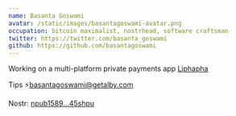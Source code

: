```yaml
---
name: Basanta Goswami
avatar: /static/images/basantagoswami-avatar.png
occupation: bitcoin maximalist, nostrhead, software craftsman
twitter: https://twitter.com/basanta_goswami
github: https://github.com/basantagoswami
---
```


Working on a multi-platform private payments app [Liphapha](https://liphapha.app/)

Tips ⚡basantagoswami@getalby.com

Nostr: [npub1589...45shpu](https://snort.social/p/npub1gmm2ehusvs35zgh6pq84m8hkj4ea0ygy3c9j2e3slzhjjce3kmns5tdaz2)
